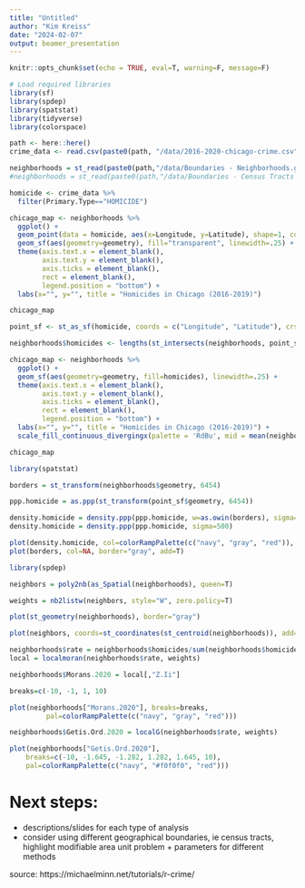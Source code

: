 ```yaml
---
title: "Untitled"
author: "Kim Kreiss"
date: "2024-02-07"
output: beamer_presentation
---
```


```r
knitr::opts_chunk$set(echo = TRUE, eval=T, warning=F, message=F)
```

```r
# Load required libraries
library(sf)
library(spdep)
library(spatstat)
library(tidyverse)
library(colorspace)
```

```r
path <- here::here()
crime_data <- read.csv(paste0(path, "/data/2016-2020-chicago-crime.csv"))

neighborhoods = st_read(paste0(path,"/data/Boundaries - Neighborhoods.geojson"), quiet=T)
#neighborhoods = st_read(paste0(path,"/data/Boundaries - Census Tracts - 2010.geojson"), quiet=T)

homicide <- crime_data %>% 
  filter(Primary.Type=="HOMICIDE")
```


```r


chicago_map <- neighborhoods %>%
  ggplot() + 
  geom_point(data = homicide, aes(x=Longitude, y=Latitude), shape=1, color="red",size=.005)+
  geom_sf(aes(geometry=geometry), fill="transparent", linewidth=.25) + 
  theme(axis.text.x = element_blank(),
        axis.text.y = element_blank(),
        axis.ticks = element_blank(),
        rect = element_blank(), 
        legend.position = "bottom") + 
  labs(x="", y="", title = "Homicides in Chicago (2016-2019)")

chicago_map
```


```r
point_sf <- st_as_sf(homicide, coords = c("Longitude", "Latitude"), crs = 4326)

neighborhoods$homicides <- lengths(st_intersects(neighborhoods, point_sf))
```

```r
chicago_map <- neighborhoods %>%
  ggplot() + 
  geom_sf(aes(geometry=geometry, fill=homicides), linewidth=.25) + 
  theme(axis.text.x = element_blank(),
        axis.text.y = element_blank(),
        axis.ticks = element_blank(),
        rect = element_blank(), 
        legend.position = "bottom") + 
  labs(x="", y="", title = "Homicides in Chicago (2016-2019)") + 
  scale_fill_continuous_divergingx(palette = 'RdBu', mid = mean(neighborhoods$homicides), rev=T,name = "")

chicago_map
```

```r
library(spatstat)

borders = st_transform(neighborhoods$geometry, 6454)

ppp.homicide = as.ppp(st_transform(point_sf$geometry, 6454))

density.homicide = density.ppp(ppp.homicide, w=as.owin(borders), sigma=500)
density.homicide = density.ppp(ppp.homicide, sigma=500)

plot(density.homicide, col=colorRampPalette(c("navy", "gray", "red")), main = "Density of Homicides in Chicago (2016-2019)")
plot(borders, col=NA, border="gray", add=T)
```

```r
library(spdep)

neighbors = poly2nb(as_Spatial(neighborhoods), queen=T)

weights = nb2listw(neighbors, style="W", zero.policy=T)

plot(st_geometry(neighborhoods), border="gray")

plot(neighbors, coords=st_coordinates(st_centroid(neighborhoods)), add=T)
```
```r
neighborhoods$rate = neighborhoods$homicides/sum(neighborhoods$homicides,na.rm = T)
local = localmoran(neighborhoods$rate, weights)

neighborhoods$Morans.2020 = local[,"Z.Ii"]

breaks=c(-10, -1, 1, 10)

plot(neighborhoods["Morans.2020"], breaks=breaks,
         pal=colorRampPalette(c("navy", "gray", "red")))
```
```r
neighborhoods$Getis.Ord.2020 = localG(neighborhoods$rate, weights)

plot(neighborhoods["Getis.Ord.2020"], 
	breaks=c(-10, -1.645, -1.282, 1.282, 1.645, 10),
	pal=colorRampPalette(c("navy", "#f0f0f0", "red")))
```
# Next steps: 

+ descriptions/slides for each type of analysis 
+ consider using different geographical boundaries, ie census tracts, highlight modifiable area unit problem + parameters for different methods

source: https://michaelminn.net/tutorials/r-crime/ 



<!-- ```{r} -->
<!-- # Load example point data -->
<!-- data <- read_csv("~/Downloads/crime.csv") %>%  -->
<!--   as.data.frame() %>% -->
<!--   filter(geo_lat!=0 & geo_lon< -5 & geo_lon > -112) -->

<!-- plot(data$geo_lon, data$geo_lat, col = "blue",  -->
<!--      xlab = "Longitude", ylab = "Latitude", main = "Point Data", size=.005, cex = .5) -->



<!-- ``` -->

<!-- ```{r} -->
<!-- # Create crime point data -->
<!-- crime_data <- data.frame( -->
<!--   ID = 1:100, -->
<!--   Longitude = runif(100, -105.3, -104.7), # Generate random longitudes within a range -->
<!--   Latitude = runif(100, 39.6, 40.2)       # Generate random latitudes within a range -->
<!-- ) -->
<!-- coordinates(crime_data) <- c("Longitude", "Latitude")  # Convert to SpatialPointsDataFrame -->
<!-- # Create administrative polygon data (e.g., neighborhoods) -->
<!-- # For demonstration purposes, let's create a grid of polygons covering the city -->
<!-- # You would typically load administrative boundary shapefiles for real-world data -->
<!-- grid <- GridTopology(c(-105.3, 39.6), c(0.1, 0.1), c(10, 10))  # Define grid covering the city -->
<!-- polygons <- as.SpatialPolygons.GridTopology(grid)  # Convert grid to SpatialPolygons -->

<!-- # Assign attributes to the polygons -->
<!-- # For demonstration purposes, let's assign random crime counts to each polygon -->
<!-- polygons_data <- data.frame( -->
<!--   ID = 1:100, -->
<!--   Crime_Count = sample(1:20, 100, replace = TRUE)  # Random crime counts for each polygon -->
<!-- ) -->
<!-- row.names(polygons_data) <- sapply(slot(polygons, "polygons"), function(x) slot(x, "ID")) -->

<!-- # Combine the polygon data with the polygons -->
<!-- polygons <- SpatialPolygonsDataFrame(polygons, polygons_data) -->

<!-- # Plot the crime points and administrative polygons -->
<!-- plot(polygons, col = "lightblue", border = "black") -->
<!-- points(crime_data, col = "red", pch = 20) -->

<!-- # Create crime count variable in crime_data -->
<!-- crime_data$Crime_Count <- sample(1:20, nrow(crime_data), replace = TRUE) -->
<!-- ``` -->


<!-- ```{r}  -->
<!-- # Create a neighbor list based on polygon adjacency -->
<!-- W <- poly2nb(polygons) -->
<!-- W <- nb2listw(W, style = "B") -->

<!-- # Conduct Local Moran's I -->
<!-- local_moran <- localmoran(crime_data$Crime_Count, W) %>%  -->
<!--   as.data.frame() %>%  -->
<!--   mutate(ID = seq(1,100,1)) -->

<!-- # Print the results -->
<!-- print(local_moran) -->

<!-- # Conduct Getis-Ord Gi* statistics -->
<!-- getis_ord <- localG(crime_data$Crime_Count, W) %>%  -->
<!--   as.data.frame() %>%  -->
<!--   mutate(ID = seq(1,100,1)) -->

<!-- # Print the results -->
<!-- print(getis_ord) -->
<!-- ``` -->


<!-- ```{r} -->



<!-- # Plot the administrative polygons -->
<!-- plot(polygons, col = "lightblue", border = "black") -->

<!-- # Plot Local Moran's I results as a heatmap indicating hot and cold spots -->
<!-- plot(local_moran$Ii, col = colorRampPalette(c("blue", "white", "red"))(100), add = TRUE) -->

<!-- # Add legend for Local Moran's I heatmap -->
<!-- legend("topright", legend = "Local Moran's I", fill = colorRampPalette(c("blue", "white", "red"))(100), bty = "n") -->
<!-- ``` -->






